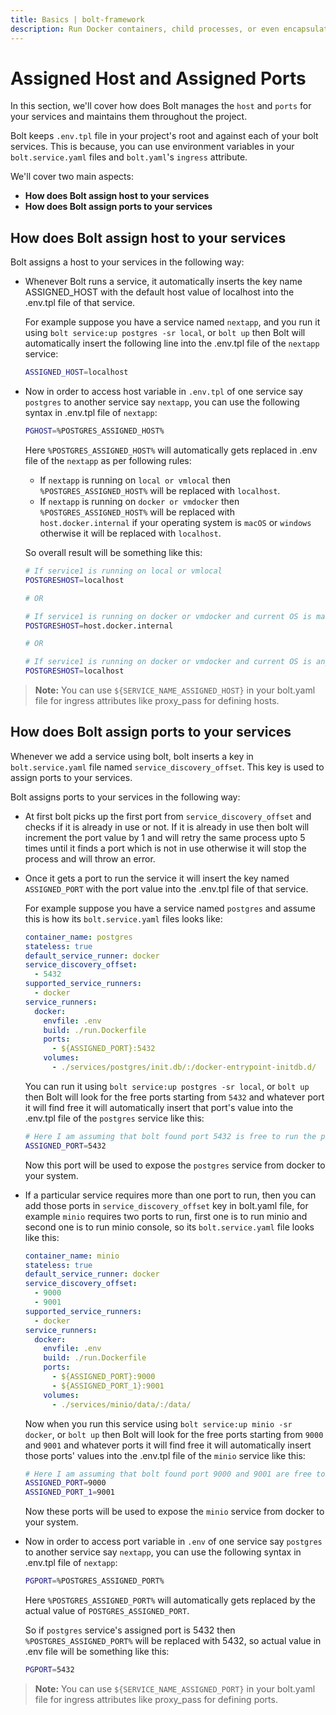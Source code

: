 ```yaml
---
title: Basics | bolt-framework
description: Run Docker containers, child processes, or even encapsulate your entire project within a VM, all under one unified API.
---
```



<Meta title="ENV/Assigned Host and Assigned Ports" />

# Assigned Host and Assigned Ports

In this section, we'll cover how does Bolt manages the `host` and `ports` for your services and maintains them throughout the project.

Bolt keeps `.env.tpl` file in your project's root and against each of your bolt services. This is because, you can use environment variables in your `bolt.service.yaml` files and `bolt.yaml`'s `ingress` attribute.

We'll cover two main aspects:

- **How does Bolt assign host to your services**
- **How does Bolt assign ports to your services**

## How does Bolt assign host to your services

Bolt assigns a host to your services in the following way:

- Whenever Bolt runs a service, it automatically inserts the key name ASSIGNED_HOST with the default host value of localhost into the .env.tpl file of that service.

  For example suppose you have a service named `nextapp`, and you run it using `bolt service:up postgres -sr local`, or `bolt up` then Bolt will automatically insert the following line into the .env.tpl file of the `nextapp` service:

  ```bash
  ASSIGNED_HOST=localhost
  ```

- Now in order to access host variable in `.env.tpl` of one service say `postgres` to another service say `nextapp`, you can use the following syntax in .env.tpl file of `nextapp`:

  ```bash
  PGHOST=%POSTGRES_ASSIGNED_HOST%
  ```

  Here `%POSTGRES_ASSIGNED_HOST%` will automatically gets replaced in .env file of the `nextapp` as per following rules:

  - If `nextapp` is running on `local or vmlocal` then `%POSTGRES_ASSIGNED_HOST%` will be replaced with `localhost`.
  - If `nextapp` is running on `docker or vmdocker` then `%POSTGRES_ASSIGNED_HOST%`  will be replaced with `host.docker.internal` if your operating system is `macOS` or `windows` otherwise it will be replaced with `localhost`.

  So overall result will be something like this:

  ```bash
  # If service1 is running on local or vmlocal
  POSTGRESHOST=localhost

  # OR

  # If service1 is running on docker or vmdocker and current OS is macOS or windows
  POSTGRESHOST=host.docker.internal

  # OR

  # If service1 is running on docker or vmdocker and current OS is any other platform
  POSTGRESHOST=localhost
  ```

> **Note:** You can use `${SERVICE_NAME_ASSIGNED_HOST}` in your bolt.yaml file for ingress attributes like proxy_pass for defining hosts.

## How does Bolt assign ports to your services

Whenever we add a service using bolt, bolt inserts a key in `bolt.service.yaml` file named `service_discovery_offset`. This key is used to assign ports to your services.

Bolt assigns ports to your services in the following way:

- At first bolt picks up the first port from `service_discovery_offset` and checks if it is already in use or not. If it is already in use then bolt will increment the port value by 1 and will retry the same process upto 5 times until it finds a port which is not in use otherwise it will stop the process and will throw an error.

- Once it gets a port to run the service it will insert the key named `ASSIGNED_PORT` with the port value into the .env.tpl file of that service.

  For example suppose you have a service named `postgres` and assume this is how its `bolt.service.yaml` files looks like:

  ```yaml
  container_name: postgres
  stateless: true
  default_service_runner: docker
  service_discovery_offset:
    - 5432
  supported_service_runners:
    - docker
  service_runners:
    docker:
      envfile: .env
      build: ./run.Dockerfile
      ports:
        - ${ASSIGNED_PORT}:5432
      volumes:
        - ./services/postgres/init.db/:/docker-entrypoint-initdb.d/
  ```

  You can run it using `bolt service:up postgres -sr local`, or `bolt up` then Bolt will look for the free ports starting from `5432` and whatever port it will find free it will automatically insert that port's value into the .env.tpl file of the `postgres` service like this:

  ```bash
  # Here I am assuming that bolt found port 5432 is free to run the postgres service
  ASSIGNED_PORT=5432
  ```
  Now this port will be used to expose the `postgres` service from docker to your system.

- If a particular service requires more than one port to run, then you can add those ports in `service_discovery_offset` key in bolt.yaml file, for example `minio` requires two ports to run, first one is to run minio and second one is to run minio console, so its `bolt.service.yaml` file looks like this:

  ```yaml
  container_name: minio
  stateless: true
  default_service_runner: docker
  service_discovery_offset:
    - 9000
    - 9001
  supported_service_runners:
    - docker
  service_runners:
    docker:
      envfile: .env
      build: ./run.Dockerfile
      ports:
        - ${ASSIGNED_PORT}:9000
        - ${ASSIGNED_PORT_1}:9001
      volumes:
        - ./services/minio/data/:/data/
  ```

  Now when you run this service using `bolt service:up minio -sr docker`, or `bolt up` then Bolt will look for the free ports starting from `9000` and `9001` and whatever ports it will find free it will automatically insert those ports' values into the .env.tpl file of the `minio` service like this:

  ```bash
  # Here I am assuming that bolt found port 9000 and 9001 are free to run the minio service
  ASSIGNED_PORT=9000
  ASSIGNED_PORT_1=9001
  ```

  Now these ports will be used to expose the `minio` service from docker to your system.

- Now in order to access port variable in `.env` of one service say `postgres` to another service say `nextapp`, you can use the following syntax in .env.tpl file of `nextapp`:

  ```bash
  PGPORT=%POSTGRES_ASSIGNED_PORT%
  ```

  Here `%POSTGRES_ASSIGNED_PORT%` will automatically gets replaced by the actual value of `POSTGRES_ASSIGNED_PORT`.

  So if `postgres` service's assigned port is 5432 then `%POSTGRES_ASSIGNED_PORT%` will be replaced with 5432, so actual value in .env file will be something like this:

  ```bash
  PGPORT=5432
  ```

> **Note:** You can use `${SERVICE_NAME_ASSIGNED_PORT}` in your bolt.yaml file for ingress attributes like proxy_pass for defining ports.
